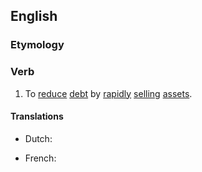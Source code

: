 ==English==

===Etymology===
{{prefix|en|de|leverage}}

===Verb===
{{en-verb}}

# {{lb|en|finance}} To [[reduce]] [[debt]] by [[rapidly]] [[sell]]ing [[assets]].

====Translations====
{{trans-top|to reduce debt in by rapidly selling assets}}
* Dutch: {{t|nl|schuld aanzuiveren}}
{{trans-mid}}
* French: {{t+|fr|désendetter}}
{{trans-bottom}}